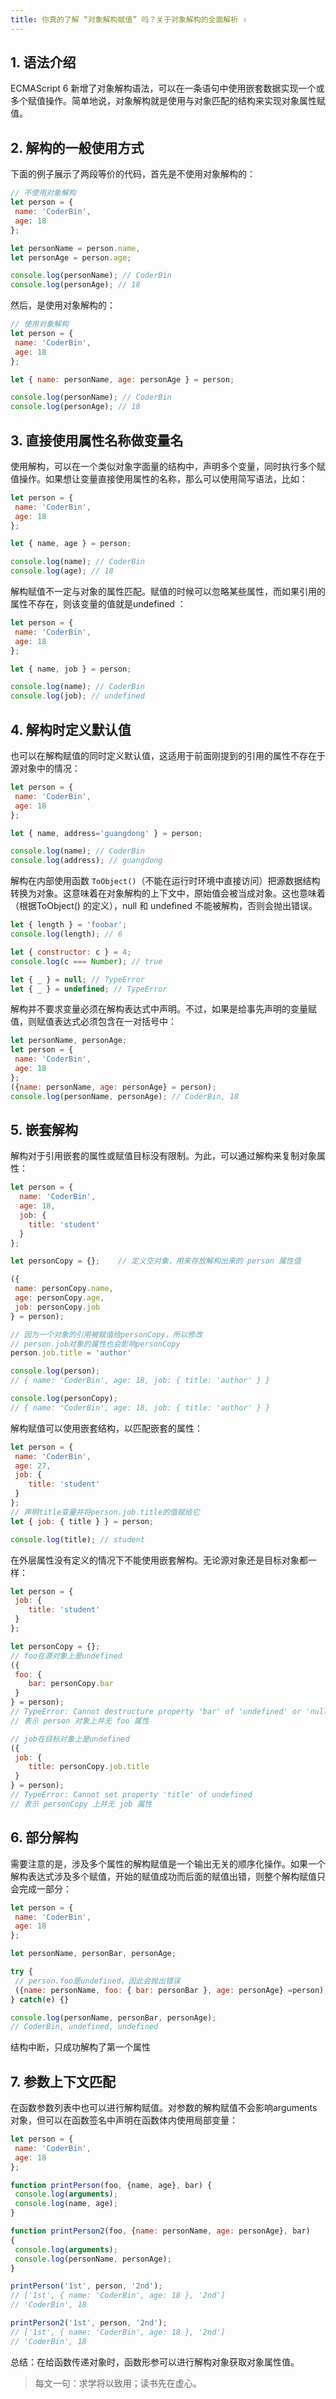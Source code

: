 ```yaml
---
title: 你真的了解 “对象解构赋值” 吗？关于对象解构的全面解析 ✌
---
```


## 1. 语法介绍

ECMAScript 6 新增了对象解构语法，可以在一条语句中使用嵌套数据实现一个或多个赋值操作。简单地说，对象解构就是使用与对象匹配的结构来实现对象属性赋值。

## 2. 解构的一般使用方式

下面的例子展示了两段等价的代码，首先是不使用对象解构的：

```js
// 不使用对象解构
let person = {
 name: 'CoderBin',
 age: 18
};

let personName = person.name,
let personAge = person.age;

console.log(personName); // CoderBin
console.log(personAge); // 18
```

然后，是使用对象解构的：

```js
// 使用对象解构
let person = {
 name: 'CoderBin',
 age: 18
};

let { name: personName, age: personAge } = person;

console.log(personName); // CoderBin
console.log(personAge); // 18

```

## 3. 直接使用属性名称做变量名

使用解构，可以在一个类似对象字面量的结构中，声明多个变量，同时执行多个赋值操作。如果想让变量直接使用属性的名称，那么可以使用简写语法，比如：

```js
let person = {
 name: 'CoderBin',
 age: 18
};

let { name, age } = person;

console.log(name); // CoderBin
console.log(age); // 18
```

解构赋值不一定与对象的属性匹配。赋值的时候可以忽略某些属性，而如果引用的属性不存在，则该变量的值就是undefined ：

```js
let person = {
 name: 'CoderBin',
 age: 18
};

let { name, job } = person;

console.log(name); // CoderBin
console.log(job); // undefined
```

## 4. 解构时定义默认值

也可以在解构赋值的同时定义默认值，这适用于前面刚提到的引用的属性不存在于源对象中的情况：

```js
let person = {
 name: 'CoderBin',
 age: 18
};

let { name, address='guangdong' } = person;

console.log(name); // CoderBin
console.log(address); // guangdong
```

解构在内部使用函数  `ToObject()`（不能在运行时环境中直接访问）把源数据结构转换为对象。这意味着在对象解构的上下文中，原始值会被当成对象。这也意味着（根据ToObject() 的定义），null 和 undefined 不能被解构，否则会抛出错误。

```js
let { length } = 'foobar';
console.log(length); // 6

let { constructor: c } = 4;
console.log(c === Number); // true

let { _ } = null; // TypeError
let { _ } = undefined; // TypeError
```

解构并不要求变量必须在解构表达式中声明。不过，如果是给事先声明的变量赋值，则赋值表达式必须包含在一对括号中：

```js
let personName, personAge;
let person = {
 name: 'CoderBin',
 age: 18
};
({name: personName, age: personAge} = person);
console.log(personName, personAge); // CoderBin, 18
```

## 5. 嵌套解构

解构对于引用嵌套的属性或赋值目标没有限制。为此，可以通过解构来复制对象属性：

```js
let person = {
  name: 'CoderBin',
  age: 18,
  job: {
    title: 'student'
  }
};

let personCopy = {};	// 定义空对象，用来存放解构出来的 person 属性值

({
 name: personCopy.name,
 age: personCopy.age,
 job: personCopy.job
} = person);

// 因为一个对象的引用被赋值给personCopy，所以修改
// person.job对象的属性也会影响personCopy
person.job.title = 'author'

console.log(person);
// { name: 'CoderBin', age: 18, job: { title: 'author' } }

console.log(personCopy);
// { name: 'CoderBin', age: 18, job: { title: 'author' } }

```

解构赋值可以使用嵌套结构，以匹配嵌套的属性：

```js
let person = {
 name: 'CoderBin',
 age: 27,
 job: {
 	title: 'student'
 }
};
// 声明title变量并将person.job.title的值赋给它
let { job: { title } } = person;

console.log(title); // student
```

在外层属性没有定义的情况下不能使用嵌套解构。无论源对象还是目标对象都一样：

```js
let person = {
 job: {
 	title: 'student'
 }
};

let personCopy = {};
// foo在源对象上是undefined
({
 foo: {
 	bar: personCopy.bar
 }
} = person);
// TypeError: Cannot destructure property 'bar' of 'undefined' or 'null'.
// 表示 person 对象上并无 foo 属性

// job在目标对象上是undefined
({
 job: {
 	title: personCopy.job.title
 }
} = person);
// TypeError: Cannot set property 'title' of undefined
// 表示 personCopy 上并无 job 属性
```

## 6. 部分解构

需要注意的是，涉及多个属性的解构赋值是一个输出无关的顺序化操作。如果一个解构表达式涉及多个赋值，开始的赋值成功而后面的赋值出错，则整个解构赋值只会完成一部分：

```js
let person = {
 name: 'CoderBin',
 age: 18
};

let personName, personBar, personAge;

try {
 // person.foo是undefined，因此会抛出错误
 ({name: personName, foo: { bar: personBar }, age: personAge} =person);
} catch(e) {}

console.log(personName, personBar, personAge);
// CoderBin, undefined, undefined
```

结构中断，只成功解构了第一个属性

## 7. 参数上下文匹配

在函数参数列表中也可以进行解构赋值。对参数的解构赋值不会影响arguments 对象，但可以在函数签名中声明在函数体内使用局部变量：

```js
let person = {
 name: 'CoderBin',
 age: 18
};

function printPerson(foo, {name, age}, bar) {
 console.log(arguments);
 console.log(name, age);
}

function printPerson2(foo, {name: personName, age: personAge}, bar)
{
 console.log(arguments);
 console.log(personName, personAge);
}

printPerson('1st', person, '2nd');
// ['1st', { name: 'CoderBin', age: 18 }, '2nd']
// 'CoderBin', 18

printPerson2('1st', person, '2nd');
// ['1st', { name: 'CoderBin', age: 18 }, '2nd']
// 'CoderBin', 18
```

总结：在给函数传递对象时，函数形参可以进行解构对象获取对象属性值。

>每文一句：求学将以致用；读书先在虚心。
